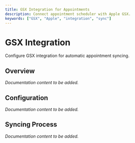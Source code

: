 ```yaml
---
title: GSX Integration for Appointments
description: Connect appointment scheduler with Apple GSX.
keywords: ["GSX", "Apple", "integration", "sync"]
---
```


# GSX Integration

Configure GSX integration for automatic appointment syncing.

## Overview

*Documentation content to be added.*

## Configuration

*Documentation content to be added.*

## Syncing Process

*Documentation content to be added.*

